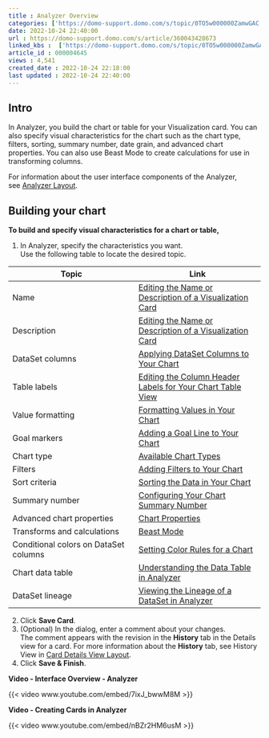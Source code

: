 ```yaml
---
title : Analyzer Overview
categories: ['https://domo-support.domo.com/s/topic/0TO5w000000ZamwGAC']
date: 2022-10-24 22:40:00
url : https://domo-support.domo.com/s/article/360043428673
linked_kbs :  ['https://domo-support.domo.com/s/topic/0TO5w000000ZamwGAC', 'https://domo-support.domo.com/s/article/360043428673', 'https://domo-support.domo.com/s/article/360043428733', 'https://domo-support.domo.com/s/article/360043428713', 'https://domo-support.domo.com/s/knowledge-base', 'https://domo-support.domo.com/s/article/360043428753', 'https://domo-support.domo.com/s/article/360043428833', 'https://domo-support.domo.com/s/article/360042924194', 'https://domo-support.domo.com/s/article/360043429913', 'https://domo-support.domo.com/s/article/360043428813', 'https://domo-support.domo.com/s/article/360042924174', 'https://domo-support.domo.com/s/article/360043428773', 'https://domo-support.domo.com/s/article/360042924134', 'https://domo-support.domo.com/s/article/360043428853', 'https://domo-support.domo.com/s/article/360043429953', 'https://domo-support.domo.com/s/article/360042923934', 'https://domo-support.domo.com/s/article/360043429693', 'https://domo-support.domo.com/s/article/360042925494', 'https://domo-support.domo.com/s/article/360042924034', 'https://domo-support.domo.com/s/article/360043429933', 'https://domo-support.domo.com/s/article/360042924074']
article_id : 000004645
views : 4,541
created_date : 2022-10-24 22:18:00
last updated : 2022-10-24 22:40:00
---
```




Intro
-----


In Analyzer, you build the chart or table for your Visualization card. You can also specify visual characteristics for the chart such as the chart type, filters, sorting, summary number, date grain, and advanced chart properties. You can also use Beast Mode to create calculations for use in transforming columns. 


For information about the user interface components of the Analyzer, see [Analyzer Layout](..\analyzer_layout\index.qmd "Card Builder Layout").


Building your chart
-------------------


**To build and specify visual characteristics for a chart or table,**


1. In Analyzer, specify the characteristics you want.  
Use the following table to locate the desired topic.



| Topic | Link |
| --- | --- |
| Name | [Editing the Name or Description of a Visualization Card](..\editing_the_name_or_description_of_a_visualization_card\index.qmd "Editing the Name or Description of a KPI Card") |
| Description | [Editing the Name or Description of a Visualization Card](..\editing_the_name_or_description_of_a_visualization_card\index.qmd "Editing the Name or Description of a KPI Card") |
| DataSet columns | [Applying DataSet Columns to Your Chart](..\applying_dataset_columns_to_your_chart\index.qmd "Applying DataSet Columns to Your Chart") |
| Table labels | [Editing the Column Header Labels for Your Chart Table View](..\editing_the_column_header_labels_for_your_chart_table_view\index.qmd "Editing the Column Header Labels for Your Chart Table View") |
| Value formatting | [Formatting Values in Your Chart](..\formatting_values_in_your_chart\index.qmd "Formatting Values in Your Chart") |
| Goal markers | [Adding a Goal Line to Your Chart](..\adding_a_goal_line_to_your_chart\index.qmd "Adding a Goal Line to Your Chart") |
| Chart type | [Available Chart Types](..\..\category\chart_types\index.qmd "Available Chart Types") |
| Filters | [Adding Filters to Your Chart](..\adding_filters_to_your_chart\index.qmd "Adding Filters to Your Chart") |
| Sort criteria | [Sorting the Data in Your Chart](..\sorting_the_data_in_your_chart\index.qmd "Sorting the Data in Your Chart") |
| Summary number | [Configuring Your Chart Summary Number](..\configuring_your_chart_summary_number\index.qmd "Configuring Your Chart Summary Number") |
| Advanced chart properties | [Chart Properties](..\..\category\chart_properties\index.qmd "Chart Properties") |
| Transforms and calculations | [Beast Mode](..\..\category\beast_mode\index.qmd "Transforming Data Using Beast Mode") |
| Conditional colors on DataSet columns | [Setting Color Rules for a Chart](..\setting_color_rules_for_a_chart\index.qmd "Setting Color Rules for a Chart")  |
| Chart data table | [Understanding the Data Table in Analyzer](..\understanding_the_data_table_in_analyzer\index.qmd "Understanding the Data Table in Analyzer")  |
| DataSet lineage | [Viewing the Lineage of a DataSet in Analyzer](..\viewing_the_lineage_of_a_dataset_in_analyzer\index.qmd "Viewing the Lineage of a DataSet in Analyzer") |
2. Click **Save Card**.
3. (Optional) In the dialog, enter a comment about your changes.  
The comment appears with the revision in the **History** tab in the Details view for a card. For more information about the **History** tab, see History View in [Card Details View Layout](..\card_details_view_layout\index.qmd).
4. Click **Save & Finish**.


**Video - Interface Overview - Analyzer**


{{< video www.youtube.com/embed/7ixJ_bwwM8M >}}
 


**Video - Creating Cards in Analyzer**


{{< video www.youtube.com/embed/nBZr2HM6usM >}}